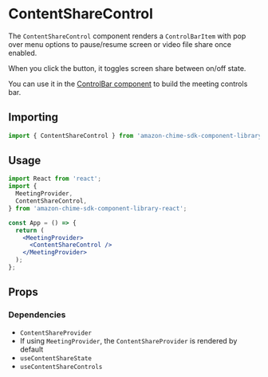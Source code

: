 
<Meta title="SDK Components/MeetingControls/ContentShareControl" />

# ContentShareControl

The `ContentShareControl` component renders a `ControlBarItem` with pop over menu options to pause/resume screen or video file share once enabled.

When you click the button, it toggles screen share between on/off state.

You can use it in the [ControlBar component](/?path=/docs/ui-components-controlbar--control-bar) to build the meeting controls bar.

## Importing

```javascript
import { ContentShareControl } from 'amazon-chime-sdk-component-library-react';
```

## Usage

```jsx
import React from 'react';
import {
  MeetingProvider,
  ContentShareControl,
} from 'amazon-chime-sdk-component-library-react';

const App = () => {
  return (
    <MeetingProvider>
      <ContentShareControl />
    </MeetingProvider>
  );
};
```

## Props

<Props of={ContentShareControl} />

### Dependencies

- `ContentShareProvider`
- If using `MeetingProvider`, the `ContentShareProvider` is rendered by default
- `useContentShareState`
- `useContentShareControls`
